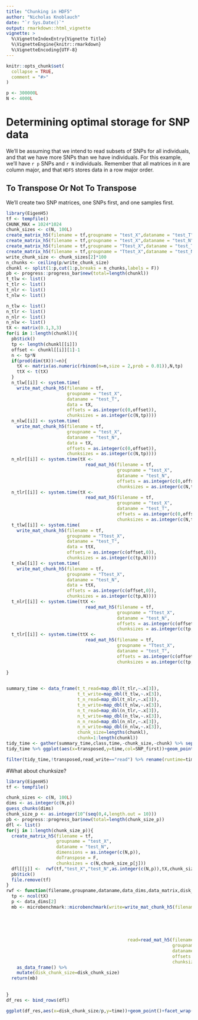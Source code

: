 ```yaml
---
title: "Chunking in HDF5"
author: "Nicholas Knoblauch"
date: "`r Sys.Date()`"
output: rmarkdown::html_vignette
vignette: >
  %\VignetteIndexEntry{Vignette Title}
  %\VignetteEngine{knitr::rmarkdown}
  %\VignetteEncoding{UTF-8}
---
```


```r
knitr::opts_chunk$set(
  collapse = TRUE,
  comment = "#>"
)
```


```r
p <- 300000L
N <- 4000L

```


# Determining optimal storage for SNP data

We'll be assuming that we intend to read subsets of SNPs for all individuals, and that we have more SNPs than we have individuals.  For this example, we'll have `r p` SNPs and `r N` individuals.  Remember that all matrices in `R` are column major, and that `HDF5` stores data in a row major order.


## To Transpose Or Not To Transpose


We'll create two SNP matrices, one SNPs first, and one samples first.


```r
library(EigenH5)
tf <- tempfile()
CHUNK_MAX = 1024*1024
chunk_sizes <- c(N, 100L)
create_matrix_h5(filename = tf,groupname = "test_X",dataname = "test_T",dimensions = as.integer(c(N,p)),doTranspose = T,chunksizes = chunk_sizes)
create_matrix_h5(filename = tf,groupname = "test_X",dataname = "test_N",dimensions = as.integer(c(N,p)),doTranspose = F,chunksizes = chunk_sizes)
create_matrix_h5(filename = tf,groupname = "Ttest_X",dataname = "test_T",dimensions = as.integer(c(p,N)),doTranspose = T,chunksizes = chunk_sizes)
create_matrix_h5(filename = tf,groupname = "Ttest_X",dataname = "test_N",dimensions = as.integer(c(p,N)),doTranspose = F,chunksizes = chunk_sizes)
write_chunk_size <- chunk_sizes[2]*100
n_chunks <- ceiling(p/write_chunk_size)
chunkl <- split(1:p,cut(1:p,breaks = n_chunks,labels = F))
pb <- progress::progress_bar$new(total=length(chunkl))
t_tlw <- list()
t_tlr <- list()
t_nlr <- list()
t_nlw <- list()

n_tlw <- list()
n_tlr <- list()
n_nlr <- list()
n_nlw <- list()
tX <- matrix(0.1,3,3)
for(i in 1:length(chunkl)){
  pb$tick()
  tp <- length(chunkl[[i]])
  offset <- chunkl[[i]][1]-1
  n <- tp*N
  if(prod(dim(tX))!=n){
    tX <- matrix(as.numeric(rbinom(n=n,size = 2,prob = 0.01)),N,tp)
    ttX <- t(tX)
  }
  n_tlw[[i]] <- system.time(
    write_mat_chunk_h5(filename = tf,
                       groupname = "test_X",
                       dataname = "test_T",
                       data = tX,
                       offsets = as.integer(c(0,offset)),
                       chunksizes = as.integer(c(N,tp))))
  n_nlw[[i]] <- system.time(
    write_mat_chunk_h5(filename = tf,
                       groupname = "test_X",
                       dataname = "test_N",
                       data = tX,
                       offsets = as.integer(c(0,offset)),
                       chunksizes = as.integer(c(N,tp))))
  n_nlr[[i]] <- system.time(tX <-
                              read_mat_h5(filename = tf,
                                          groupname = "test_X",
                                          dataname = "test_N",
                                          offsets = as.integer(c(0,offset)),
                                          chunksizes = as.integer(c(N,tp))))
  n_tlr[[i]] <- system.time(tX <-
                              read_mat_h5(filename = tf,
                                          groupname = "test_X",
                                          dataname = "test_T",
                                          offsets = as.integer(c(0,offset)),
                                          chunksizes = as.integer(c(N,tp))))
  t_tlw[[i]] <- system.time(
    write_mat_chunk_h5(filename = tf,
                       groupname = "Ttest_X",
                       dataname = "test_T",
                       data = ttX,
                       offsets = as.integer(c(offset,0)),
                       chunksizes = as.integer(c(tp,N))))
  t_nlw[[i]] <- system.time(
    write_mat_chunk_h5(filename = tf,
                       groupname = "Ttest_X",
                       dataname = "test_N",
                       data = ttX,
                       offsets = as.integer(c(offset,0)),
                       chunksizes = as.integer(c(tp,N))))
  t_nlr[[i]] <- system.time(ttX <-
                              read_mat_h5(filename = tf,
                                          groupname = "Ttest_X",
                                          dataname = "test_N",
                                          offsets = as.integer(c(offset,0)),
                                          chunksizes = as.integer(c(tp,N))))
  t_tlr[[i]] <- system.time(ttX <-
                              read_mat_h5(filename = tf,
                                          groupname = "Ttest_X",
                                          dataname = "test_T",
                                          offsets = as.integer(c(offset,0)),
                                          chunksizes = as.integer(c(tp,N))))
  
}



```
```r
summary_time <- data_frame(t_t_read=map_dbl(t_tlr,~.x[3]),
                           t_t_write=map_dbl(t_tlw,~.x[3]),
                           t_n_read=map_dbl(t_nlr,~.x[3]),
                           t_n_write=map_dbl(t_nlw,~.x[3]),
                           n_t_read=map_dbl(n_tlr,~.x[3]),
                           n_t_write=map_dbl(n_tlw,~.x[3]),
                           n_n_read=map_dbl(n_nlr,~.x[3]),
                           n_n_write=map_dbl(n_nlw,~.x[3]),
                           chunk_size=lengths(chunkl),
                           chunk=1:length(chunkl))
tidy_time <- gather(summary_time,class,time,-chunk_size,-chunk) %>% separate(class,c("SNP_first","transposed","read_write"),"_") %>% mutate(SNP_first=SNP_first=="t",transposed=transposed=="t")
tidy_time %>% ggplot(aes(x=transposed,y=time,col=SNP_first))+geom_point()+geom_jitter()+scale_y_log10()+facet_wrap(~read_write)
```


```r
filter(tidy_time,!transposed,read_write=="read") %>% rename(runtime=time) %>% ggplot(aes(x=SNP_first,y=runtime,col=SNP_first))+geom_point()+facet_wrap(~read_write)

```


#What about chunksize?


```r
library(EigenH5)
tf <- tempfile()

chunk_sizes <- c(N, 100L)
dims <- as.integer(c(N,p))
guess_chunks(dims)
chunk_size_p <- as.integer(10^(seq(0,4,length.out = 10)))
pb <- progress::progress_bar$new(total=length(chunk_size_p))
dfl <- list()
for(j in 1:length(chunk_size_p)){
  create_matrix_h5(filename = tf,
                   groupname = "test_X",
                   dataname = "test_N",
                   dimensions = as.integer(c(N,p)),
                   doTranspose = F,
                   chunksizes = c(N,chunk_size_p[j]))
  dfl[[j]] <-  rwf(tf,"test_X","test_N",as.integer(c(N,p)),tX,chunk_size_p[j])
  pb$tick()
  file.remove(tf)
}
rwf <- function(filename,groupname,dataname,data_dims,data_matrix,disk_chunk_size){
  tp <- ncol(tX)
  p <- data_dims[2]
  mb <- microbenchmark::microbenchmark(write=write_mat_chunk_h5(filename = filename,
                                                                       groupname = groupname,
                                                                       dataname = dataname,
                                                                       data = data_matrix,
                                                                       offsets = as.integer(c(0,sample(0:(p-tp),size = 1))),
                                                                       chunksizes = as.integer(c(N,tp))),
                                              read=read_mat_h5(filename = filename,
                                                               groupname = groupname,
                                                               dataname = dataname,
                                                               offsets = as.integer(c(0,sample(0:(p-tp),size = 1))),
                                                               chunksizes = as.integer(c(N,tp))),times=20L) %>% 
    as_data_frame() %>% 
    mutate(disk_chunk_size=disk_chunk_size)
  return(mb)
                                                
                                             
}
df_res <- bind_rows(dfl)
```

```r
ggplot(df_res,aes(x=disk_chunk_size/p,y=time))+geom_point()+facet_wrap(~expr)+scale_x_log10()
```









